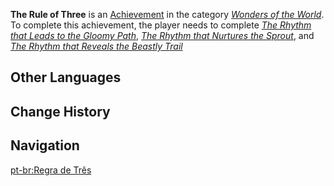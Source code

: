 {{Achievement Infobox
|title        = 
|id           = 81254
|order id     = 1240
|category     = Wonders of the World
|description  = Find three lost musical scores and obtain three Vasoma Fruits.
|requirements = Complete ''[[The Rhythm that Leads to the Gloomy Path]]'', ''[[The Rhythm that Nurtures the Sprout]]'', and ''[[The Rhythm that Reveals the Beastly Trail]]''.
|primogems    = 5
|tracking     = 
|quest        = Aranyaka
|hidden       = 1
|type         = Quest
}}
'''The Rule of Three''' is an [[Achievement]] in the category ''[[Wonders of the World]]''. To complete this achievement, the player needs to complete ''[[The Rhythm that Leads to the Gloomy Path]]'', ''[[The Rhythm that Nurtures the Sprout]]'', and ''[[The Rhythm that Reveals the Beastly Trail]]''
<!--
==Gameplay Notes==

==Trivia==

==Video Guides==
{{EVT
|video1   = 
|caption1 = 
}}
-->
==Other Languages==
{{Other Languages
|en      = The Rule of Three
|zhs     = 三之定则
|zhs_rm  = Sān zhī Dìngzé
|zht     = 三之定則
|zht_rm  = Sān zhī Dìngzé
|zh_tl   = 
|ja      = 三の法則
|ja_rm   = San no Housoku
|ja_tl   = 
|ko      = 3이라는 법칙
|ko_rm   = Samiraneun Beopchik
|ko_tl   = The Rule Called Three
|es      = La regla del tres
|es_tl   = The Rule of Three
|fr      = La règle de trois
|fr_tl   = The Rule of Three
|ru      = Правило трёх
|ru_tl   = The Rule of Three
|th      = กฎแห่งสาม
|th_rm   = 
|th_tl   = 
|vi      = Quy Tắc Số Ba
|vi_tl   = 
|de      = Regel der Drei
|de_tl   = Rule of Three
|id      = Aturan Angka Tiga
|id_tl   = Rule of Three
|pt      = Regra de Três
|pt_tl   = 
|tr      = Üç Kuralı
|tr_tl   = 
|it      = La regola del tre
|it_tl   = 
}}

==Change History==
{{Change History|3.0}}
<!--
==References==
{{Reflist}}
-->
==Navigation==
{{Achievement Navbox}}

[[pt-br:Regra de Três]]